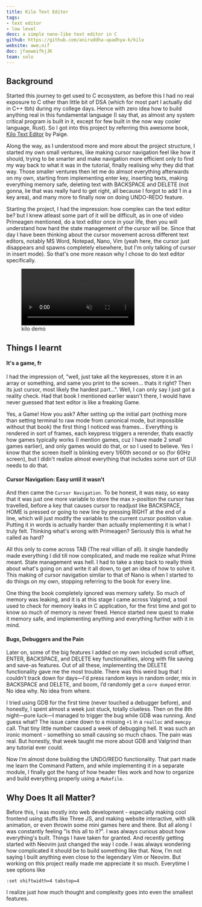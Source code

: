 ```yaml
---
title: Kilo Text Editor
tags: 
- text editor
- low level
desc: a simple nano-like text editor in C
github: https://github.com/aniruddha-upadhya-k/kilo
website: awe;oif
doc: jfaoweifkjJK
team: solo
---
```


## Background

Started this journey to get used to C ecosystem, as before this I had no real exposure to C other than little bit of DSA (which for most part I actually did in C++ tbh) during my college days. Hence with zero idea how to build anything real in this fundamental language (I say that, as almost any system critical program is built in it, except for few built in the now way cooler language, Rust). So I got into this project by referring this awesome book, [Kilo Text Editor](https://viewsourcecode.org/snaptoken/kilo/) by Paige. 

Along the way, as I understood more and more about the project structure, I started my own small ventures, like making cursor navigation feel like how it should, trying to be smarter and make navigation more efficient only to find my way back to what it was in the tutorial, finally realising why they did that way. Those smaller ventures then let me do almsot everything afterwards on my own, starting from implementing enter key, inserting texts, making everything memory safe, deleting text with BACKSPACE and DELETE (not gonna, lie that was really hard to get right, all because I forgot to add 1 in a key area), and many more to finally now on doing UNDO-REDO feature.

Starting the project, I had the impression: how complex can the text editor be? but I knew atleast some part of it will be difficult, as in one of video Primeagen mentioned, do a text editor once in your life, then you will understand how hard the state management of the cursor will be. Since that day I have been thinking about the cursor movement across different text editors, notably MS Word, Notepad, Nano, Vim (yeah here, the cursor just disappears and spawns completely elsewhere, but I'm only talking of cursor in insert mode). So that's one more reason why I chose to do text editor specifically.

<figure class="video-container">
  <video controls muted preload="metadata">
    <source src="/projects/kilo/kilo.mp4"/>
  </video>
  <figcaption class="video-caption text-caption">kilo demo</figcaption>
</figure>

## Things I learnt

#### It's a game, fr

I had the impression of, "well, just take all the keypresses, store it in an array or something, and same you print to the screen... thats it right? Then its just cursor, most likely the hardest part...". Well, I can only say I just got a reality check. Had that book I mentioned earlier wasn't there, I would have never guessed that text editor is like a freaking Game.

Yes, a Game! How you ask? After setting up the initial part (nothing more than setting terminal to raw mode from canonical mode, but impossible without that book) the first thing I noticed was frames... Everything is rendered in sort of frames, each keypress triggers a rerender, thats exactly how games typically works (I mention games, cuz I have made 2 small games earlier), and only games would do that, or so I used to believe. Yes I know that the screen itself is blinking every 1/60th second or so (for 60Hz screen), but I didn't realize almost everything that includes some sort of GUI needs to do that.

#### Cursor Navigation: Easy until it wasn't

And then came the `Cursor Navigation`. To be honest, it was easy, so easy that it was just one more variable to store the max x-position the cursor has travelled, before a key that causes cursor to readjust like BACKSPACE, HOME is pressed or going to new line by pressing RIGHT at the end of a line, which will just modify the variable to the current cursor position value. Putting it in words is actually harder than actually implementing it is what I truly felt. Thinking what's wrong with Primeagen? Seriously this is what he called as hard?

All this only to come across TAB (The real villian of all). It single handedly made everything I did till now complicated, and made me realize what Prime meant. State management was hell. I had to take a step back to really think about what's going on and write it all down, to get an idea of how to solve it. This making of cursor navigation similar to that of Nano is when I started to do things on my own, stopping referring to the book for every line.

One thing the book completely ignored was memory safety. So much of memory was leaking, and it is at this stage I came across Valgrind, a tool used to check for memory leaks in C application, for the first time and got to know so much of memory is never freed. Hence started new quest to make it memory safe, and implementing anything and everything further with it in mind. 

#### Bugs, Debuggers and the Pain

Later on, some of the big features I added on my own included scroll offset, ENTER, BACKSPACE, and DELETE key functionalities, along with file saving and save-as features. Out of all these, implementing the DELETE functionality gave me the most trouble. There was this weird bug that I couldn’t track down for days—I'd press random keys in random order, mix in BACKSPACE and DELETE, and boom, I’d randomly get a `core dumped` error. No idea why. No idea from where.

I tried using GDB for the first time (never touched a debugger before), and honestly, I spent almost a week just stuck, totally clueless. Then on the 8th night—pure luck—I managed to trigger the bug while GDB was running. And guess what? The issue came down to a missing `+1` in a `realloc` and `memcpy` call. That tiny little number caused a week of debugging hell. It was such an ironic moment - something so small causing so much chaos. The pain was real. But honestly, that week taught me more about GDB and Valgrind than any tutorial ever could.

Now I’m almost done building the UNDO/REDO functionality. That part made me learn the Command Pattern, and while implementing it in a separate module, I finally got the hang of how header files work and how to organize and build everything properly using a `Makefile`.

## Why Does It all Matter?

Before this, I was mostly into web development - especially making cool frontend using stuffs like Three JS, and making website interactive, with slik animation, or even throwin some mini games here and there. But all along I was constantly feeling "is this all to it?". I was always curious about how everything's built. Things I have taken for granted. And recently getting started with Neovim just changed the way I code. I was always wondering how complicated it should be to build something like that. Now, I’m not saying I built anything even close to the legendary Vim or Neovim. But working on this project really made me appreciate it so much. Everytime I see options like 
```vim
:set shiftwidth=4 tabstop=4
```
I realize just how much thought and complexity goes into even the smallest features.

